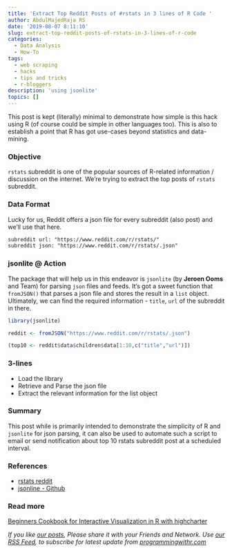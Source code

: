 ```yaml
---
title: 'Extract Top Reddit Posts of #rstats in 3 lines of R Code '
author: AbdulMajedRaja RS
date: '2019-08-07 8:11:10'
slug: extract-top-reddit-posts-of-rstats-in-3-lines-of-r-code
categories:
  - Data Analysis
  - How-To
tags:
  - web scraping
  - hacks
  - tips and tricks
  - r-bloggers
description: 'using jsonlite'
topics: []
---
```


This post is kept (literally) minimal to demonstrate how simple is this hack using R (of course could be simple in other languages too). This is also to establish a point that R has got use-cases beyond statistics and data-mining. 

### Objective

`rstats` subreddit is one of the popular sources of R-related information / discussion on the internet. We're trying to extract the top posts of `rstats` subreddit. 

### Data Format

Lucky for us, Reddit offers a json file for every subreddit (also post) and we'll use that here.

``` html
subreddit url: "https://www.reddit.com/r/rstats/"
subreddit json: "https://www.reddit.com/r/rstats/.json"
```

### jsonlite @ Action 

The package that will help us in this endeavor is `jsonlite` (by **Jeroen Ooms** and Team) for parsing `json` files and feeds. It's got a sweet function that `fromJSON()` that parses a json file and stores the result in a `list` object. Ultimately, we can find the required information - `title`, `url` of the subreddit in there.

```r
library(jsonlite)

reddit <- fromJSON("https://www.reddit.com/r/rstats/.json")

(top10 <- reddit$data$children$data[1:10,c("title","url")])

```

### 3-lines

+ Load the library
+ Retrieve and Parse the json file
+ Extract the relevant information for the list object


### Summary

This post while is primarily intended to demonstrate the simplicity of R and `jsonlite` for json parsing, it can also be used to automate such a script to email or send notification about top 10 rstats subreddit post at a scheduled interval. 

### References

+ [rstats reddit](https://www.reddit.com/r/rstats/)
+ [jsonline - Github](https://github.com/jeroen/jsonlite)

### Read more

[Beginners Cookbook for Interactive Visualization in R with highcharter](https://www.programmingwithr.com/beginners-cookbook-for-interactive-visualization-in-r-with-highcharter/)


*If you like [our posts](https://www.programmingwithr.com/), Please share it with your Friends and Network. Use [our RSS Feed](https://www.programmingwithr.com/index.xml), to subscribe for latest update from [programmingwithr.com](https://www.programmingwithr.com/)*





